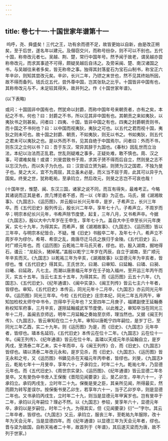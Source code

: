 ```yaml
---
---
---
```

title: 卷七十一·十国世家年谱第十一
---

 呜呼，尧、舜盛矣！三代之王，功有余而德不足，故皆更始以自新，由是改正朔矣，至于后世，遂名年以建元。及僣窃交兴，而称号纷杂，则不可以不别也。五代十国，称帝改元者七。吴越、荆、楚，常行中国年号。然予闻于故老，谓吴越亦尝称帝改元，而求其事迹不可得，颇疑吴越后自讳之。及旁采闽、楚、南汉诸国之书，与吴越往来者多矣，皆无称帝之事。独得其封落星石为宝石山制书，称宝正六年辛卯，则知其尝改元矣。辛卯，长兴二年，乃镠之末世也，然不见其终始所因，故不得而备列。钱氏讫五代，尝外尊中国，岂其张轨之比乎。十国皆非中国有也，其称帝改元与不，未足较其得失，故并列之。作《十国世家年谱》。

(以下表略)

或问：十国固非中国有也，然犹命以封爵，而称中国年号来朝贡者，亦有之矣，本纪之不书，何也？曰：封爵之不书，所以见其非中国有也。其朝贡之来如夷狄，以夷狄书之则甚矣。问者曰：四夷、十国，皆非中国之有也，四夷之封爵朝贡则书，而十国之不书何也？曰：以中国而视夷狄，夷狄之可也。以五代之君而视十国，夷狄之则未可也。故十国之封爵、朝贡，不如夷狄，则无以书之。书如夷狄，则五代之君未可以夷狄之也。是以外而不书，见其自绝于中国焉尔。问者曰：外而不书，则东汉之立何以书？曰：吾于东汉，常异其辞于九国也。《春秋》因乱世而立治法，本纪以治法而正乱君。世乱则疑难之事多，正疑处难，敢不慎也。周、汉之事，可谓难矣哉！或谓：刘旻尝致书于周，求其子赟不得而后自立，然则旻之志不以忘汉为仇，而以失子为仇也。曰：汉尝诏立赟为嗣，则赟为汉之国君，不独为旻子也。旻之大义，宜不为周屈，其立虽未必是，而义当不屈于周，此其可以异乎九国矣。终旻之世，犹称乾祐，至承钧立，然后改元，则旻之志岂不可哀也哉！

(十国年世，惟楚、闽、东汉三国，诸家之说不同，而互有得失，最难考正。今略其诸说而正其是者，庶几博览者不惑，而一以《年谱》为正也。马氏，据《湖湘故事》、《九国志》、《运历图》，并云殷以长兴元年卒，是岁，子希声立，长兴三年卒。而《五代旧史》殷列传云，殷长兴二年卒，享年七十八，子希声立，不周岁而卒；明宗本纪长兴元年，书希声除节度使，起复，三年八月，又书希声卒。今据《九国志》，殷以大中六年岁在壬申生，享年七十九。盖自大中壬申至长兴元年庚寅，实七十九年，为得其实。而希声，据《湖湘故事》、《九国志》、《运历图》皆以三年卒，与明宗本纪皆合，不疑。惟《旧史》书殷卒二年，及年七十八，希声立不周岁卒为缪尔。希萼、希崇之乱，南唐尽迁马氏之族归于金陵。《五代旧史》云，时广顺元年也。而《运历图》云乾祐二年马氏灭者，缪也。初，殷入湖南，掘地得石，谶云：“龙起头，猪掉尾。”盖殷以乾宁三年岁在丙辰，自立于湖南，至广顺元年辛亥而灭。《九国志》以乾祐三年为辛亥，《湖湘故事》以显德元年为辛亥者，皆缪也。惟《五代旧史》得其实。王氏世次，曰潮、曰审知、曰延翰、曰璘、曰昶、曰曦、曰延政，凡七主。而潮以唐景福元年岁在壬子始入福州，至开运三年丙午而灭，实五十五年。当云七主五十五年，为得其实。而《运历图》云五十六年，《九国志》、《五代旧史》、《纪年通谱》、《闽中实录》、《闽王列传》皆云七主六十年者，皆缪也。审知，《五代旧史》本传云，同光元年十二月卒，《九国志》亦云同光元年卒。《运历图》同光三年卒。今检《五代旧史》庄宗本纪，同光二年五月丙午，审知加检校太师守中书令，岂得卒于元年也？又至四年二月庚子，福建副使王延翰奏称权知军府事，三月辛亥，遂除延翰威武军节度使。以此推之，审知卒当在同光三年十二月，盖闽去京师远，明年二月延翰之奏始至京师，理当然也。又据《闽王列传》、《九国志》，皆云审知在位二十九年。审知以唐乾宁四年嗣位，是岁丁巳，至同光三年乙酉，实二十九年。则《运历图》为是，而《旧史》、《九国志》元年卒者，皆缪也。璘本名延钧，《五代旧史》本传云在位十二年。《九国志》云在位十一年。《闽王列传》、《纪年通谱》皆云在位十年。盖璘以天成元年杀延翰自立，是岁丙戌，至清泰二年乙未，实十年而卒，与《闽王列传》合，而《旧史》、《九国志》皆缪也。璘以清泰二年改元永和，是岁见杀，而《旧史》、《九国志》、《运历图》皆无永和之号，又《运历图》书鏻见杀在天福元年丙申者，皆缪也。刘旻，《九国志》云，乾祐七年十一月旻卒，享年六十，子承钧立，时年二十九。乾祐七年，乃显德元年也。而《五代旧史》、《周世宗实录》、《运历图》、《纪年通谱》皆云显德二年冬旻卒。又有旻伪中书舍人王保衡《晋阳见闻要录》云，旻乙卯生，卒年六十一，子承钧立。承钧丙戌生，立时年二十九。保衡是旻之臣，其亲所见闻，所得最实，然而颇为转写差误尔。按保衡书旻乙卯生，若享年六十一，当于乙卯岁卒，则是显德二年也。又书承钧丙戌生，立时年二十九，则当是显德元年甲寅岁也。岂有旻卒于二年，承钧以元年嗣位？理必不然。以《九国志》参较，旻享年六十，显德元年卒，承钧以是岁嗣位，时年二十九，为得其实，但《见闻要录》衍“一”字尔。其云二年卒者，皆缪也。《九国志》又云，承钧立，服丧三年，至乾祐九年服除，改十年为天会元年，当是显德四年。而《纪年通谱》以显德三年为天会元年者，缪也。晋与梁为敌国，自称天祐者二十年，故首列于《年谱》，其后遂灭梁而为唐，故不列于世家。)

